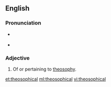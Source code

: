 ==English==

===Pronunciation===
* {{a|UK}} {{IPA|/ˌθiː.əˈsɒf.ɪk.əl/}}
* {{a|US}} {{IPA|/ˌθi.əˈsɑ.fɪk.əl/}}

===Adjective===
{{en-adj}}

# Of or pertaining to [[theosophy]].

[[et:theosophical]]
[[ml:theosophical]]
[[vi:theosophical]]